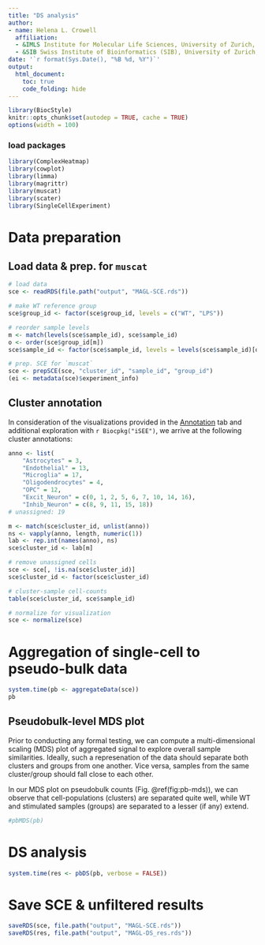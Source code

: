 ```yaml
---
title: "DS analysis"
author: 
- name: Helena L. Crowell
  affiliation: 
  - &IMLS Institute for Molecular Life Sciences, University of Zurich, Switzerland
  - &SIB Swiss Institute of Bioinformatics (SIB), University of Zurich, Switzerland
date: '`r format(Sys.Date(), "%B %d, %Y")`'
output:
  html_document:
    toc: true
    code_folding: hide
---
```


```r
library(BiocStyle)
knitr::opts_chunk$set(autodep = TRUE, cache = TRUE)
options(width = 100)
```

### load packages
```r
library(ComplexHeatmap)
library(cowplot)
library(limma)
library(magrittr)
library(muscat)
library(scater)
library(SingleCellExperiment)
```

# Data preparation

## Load data & prep. for `muscat`

```r
# load data
sce <- readRDS(file.path("output", "MAGL-SCE.rds"))

# make WT reference group
sce$group_id <- factor(sce$group_id, levels = c("WT", "LPS"))

# reorder sample levels
m <- match(levels(sce$sample_id), sce$sample_id)
o <- order(sce$group_id[m])
sce$sample_id <- factor(sce$sample_id, levels = levels(sce$sample_id)[o])

# prep. SCE for `muscat`
sce <- prepSCE(sce, "cluster_id", "sample_id", "group_id")
(ei <- metadata(sce)$experiment_info)
```

## Cluster annotation

In consideration of the visualizations provided in the [Annotation](docs/2-annotation.html) tab and additional exploration with `r Biocpkg("iSEE")`, we arrive at the following cluster annotations: 

```r
anno <- list(
    "Astrocytes" = 3,
    "Endothelial" = 13,
    "Microglia" = 17,
    "Oligodendrocytes" = 4,
    "OPC" = 12,
    "Excit_Neuron" = c(0, 1, 2, 5, 6, 7, 10, 14, 16),
    "Inhib_Neuron" = c(8, 9, 11, 15, 18))
# unassigned: 19

m <- match(sce$cluster_id, unlist(anno))
ns <- vapply(anno, length, numeric(1))
lab <- rep.int(names(anno), ns)
sce$cluster_id <- lab[m]

# remove unassigned cells
sce <- sce[, !is.na(sce$cluster_id)]
sce$cluster_id <- factor(sce$cluster_id)

# cluster-sample cell-counts
table(sce$cluster_id, sce$sample_id)

# normalize for visualization
sce <- normalize(sce)
```

# Aggregation of single-cell to pseudo-bulk data

```r
system.time(pb <- aggregateData(sce))
pb
```

## Pseudobulk-level MDS plot

Prior to conducting any formal testing, we can compute a multi-dimensional scaling (MDS) plot of aggregated signal to explore overall sample similarities. Ideally, such a represenation of the data should separate both clusters and groups from one another. Vice versa, samples from the same cluster/group should fall close to each other.

In our MDS plot on pseudobulk counts (Fig. \@ref(fig:pb-mds)), we can observe that cell-populations (clusters) are separated quite well, while WT and stimulated samples (groups) are separated to a lesser (if any) extend.

```r
#pbMDS(pb)
```

# DS analysis

```r
system.time(res <- pbDS(pb, verbose = FALSE))
```

# Save SCE & unfiltered results

```r
saveRDS(sce, file.path("output", "MAGL-SCE.rds"))
saveRDS(res, file.path("output", "MAGL-DS_res.rds"))
```